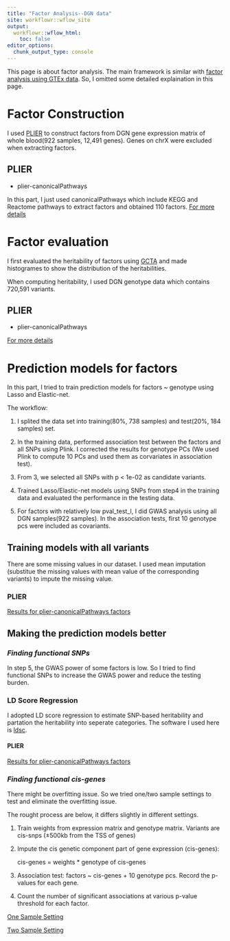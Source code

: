 ```yaml
---
title: "Factor Analysis--DGN data"
site: workflowr::wflow_site
output:
  workflowr::wflow_html:
    toc: false
editor_options:
  chunk_output_type: console
---
```


This page is about factor analysis. The main framework is similar with [factor analysis using GTEx data](https://xsun1229.github.io/factor_analysis/). So, I omitted some detailed explaination in this page.


# **Factor Construction**

  I used [PLIER](https://github.com/wgmao/PLIER) to construct factors from DGN gene expression matrix of whole blood(922 samples, 12,491 genes). Genes on chrX were excluded when extracting factors.

## PLIER

  - plier-canonicalPathways
  
  In this part, I just used canonicalPathways which include KEGG and Reactome pathways to extract factors and obtained 110 factors.  [For more details](https://xsun1229.github.io/factor_analysis_DGN/factor_plier_canon.html)
  
# **Factor evaluation**

I first evaluated the heritability of factors using [GCTA](
https://cnsgenomics.com/software/gcta/#GREML) and made histogrames to show the distribution of the heritabilities.

When computing heritability, I used DGN genotype data which contains 720,591 variants.

## PLIER
  
  - plier-canonicalPathways

  [For more details](https://xsun1229.github.io/factor_analysis_DGN/eval_plier_canon.html)
  
  
# **Prediction models for factors**

In this part, I tried to train prediction models for factors ~ genotype using Lasso and Elastic-net. 

The workflow: 

1. I splited the data set into training(80%, 738 samples) and test(20%, 184 samples) set. 

2. In the training data, performed association test between the factors and all SNPs using Plink. I corrected the results for genotype PCs (We used Plink to compute 10 PCs and used them as corvariates in association test).

3. From 3, we selected all SNPs with p < 1e-02 as candidate variants.

4. Trained Lasso/Elastic-net models using SNPs from step4 in the training data and evaluated the performance in the testing data.

5. For factors with relatively low pval_test_l, I did GWAS analysis using all DGN samples(922 samples). In the association tests, first 10 genotype pcs were included as covariants.

## **Training models with all variants**

There are some missing values in our dataset. I used mean imputation (substitue the missing values with mean value of the corresponding variants) to impute the missing value. 


### PLIER

  [Results for plier-canonicalPathways factors](https://xsun1229.github.io/factor_analysis_DGN/train_plier_canon.html)
  
  
## **Making the prediction models better**

### ***Finding functional SNPs***

  In step 5, the GWAS power of some factors is low. So I tried to find functional SNPs to increase the GWAS power and reduce the testing burden.
  
### LD Score Regression 

I adopted LD score regression to estimate SNP-based heritability and partation the heritability into seperate categories. The software I used here is [ldsc](https://github.com/bulik/ldsc).


#### PLIER

  [Results for plier-canonicalPathways factors](https://xsun1229.github.io/factor_analysis_DGN/ldsc_plier_canon.html)
    
    
### ***Finding functional cis-genes***  
  
  There might be overfitting issue. So we tried one/two sample settings to test and eliminate the overfitting issue. 
  
  The rought process are below, it differs slightly in different settings.
  
1. Train weights from expression matrix and genotype matrix. Variants are cis-snps (±500kb from the TSS of genes)

2. Impute the cis genetic component part of gene expression (cis-genes):

	 cis-genes = weights * genotype of cis-genes

3. Association test: factors ~ cis-genes + 10 genotype pcs. Record the p-values for each gene.

4. Count the number of significant associations at various p-value threshold for each factor.
  
  [One Sample Setting](https://xsun1229.github.io/factor_analysis_DGN/cg-onesample.html)
  
  [Two Sample Setting](https://xsun1229.github.io/factor_analysis_DGN/cg-twosample.html)
  
  